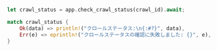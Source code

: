 ```rust Rust
let crawl_status = app.check_crawl_status(crawl_id).await;

match crawl_status {
    Ok(data) => println!("クロールステータス:\n{:#?}", data),
    Err(e) => eprintln!("クロールステータスの確認に失敗しました: {}", e),
}
```
